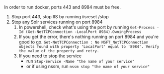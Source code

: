 In order to run docker, ports 443 and 8984 must be free.

1. Stop port 443, stop IIS by running iisreset /stop
2. Stop any Solr services running on port 8984
    1. In powershell, check what's using the port by running
    ```Get-Process -Id (Get-NetTCPConnection -LocalPort 8984).OwningProcess```
    2. If you get the error, there's nothing running on port 8984 and you're good to go.
```Get-NetTCPConnection : No MSFT_NetTCPConnection objects found with property 'LocalPort' equal to '8984'. Verify the value of the property and retry.```
    3. If you need to stop the service
        * run `Stop-Service -Name "the name of your service"`
        * or if using nssm, run `nssm stop "the name of your service"`